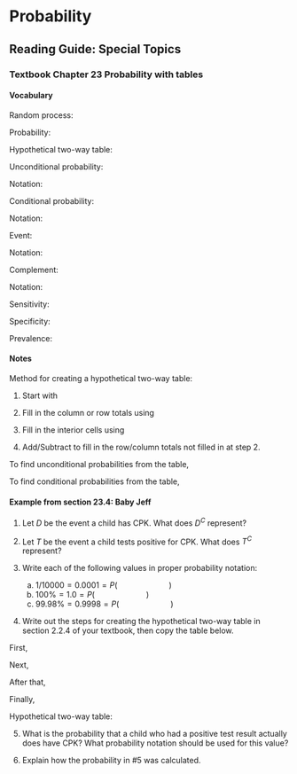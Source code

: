 # Probability 

## Reading Guide: Special Topics

### Textbook Chapter 23 Probability with tables {-}

<!-- \setstretch{1} -->

<!-- **Videos** -->

<!-- * Chapter23 -->

\setstretch{1.25}

#### Vocabulary {-}

Random process:
\rgs

Probability:
\rgs

Hypothetical two-way table:
\rgs

Unconditional probability:
\rgs

\rgi Notation:
\rgs

Conditional probability:
\rgs

\rgi Notation:
\rgs

Event:
\rgs

\rgi Notation:
\rgs

Complement:
\rgs

\rgi Notation:
\rgs

Sensitivity:
\rgs

Specificity:
\rgs

Prevalence:
\rgs

#### Notes {-}

Method for creating a hypothetical two-way table:

1.	Start with
\rgs

2.	Fill in the column or row totals using
\rgs

3.	Fill in the interior cells using
\rgs

4.	Add/Subtract to fill in the row/column totals not filled in at step 2.

\rgi \rgi To find unconditional probabilities from the table,
\rgs

\rgi \rgi To find conditional probabilities from the table,
\rgs

#### Example from section 23.4: Baby Jeff {-}

1.	Let $D$ be the event a child has CPK.  What does $D^C$ represent?
\rgs

2.	Let $T$ be the event a child tests positive for CPK.  What does $T^C$ represent?
\rgs

3.	Write each of the following values in proper probability notation:
    a. $1/10000 = 0.0001 = P( \hspace{1in} )$
    b. $100\% = 1.0 = P(  \hspace{1in}  )$
    c. $99.98\% = 0.9998 = P(  \hspace{1in}  )$

4.	Write out the steps for creating the hypothetical two-way table in section 2.2.4 of your textbook, then copy the table below.

\rgi First,
\rgs

\rgi Next,
\rgs

\rgi After that,
\rgs

\rgi Finally,
\rgs

\rgi Hypothetical two-way table:

\begin{center}
\begin{tabular}{|l|p{1.3in}|p{1.3in}|p{1.3in}|}
\hline
&	Test Positive	& Test Negative	& Total \\ \hline
Has CPK		& & & \\
	& & & \\
	& & & \\ \hline
Does not have CPK		& & & \\
	& & & \\
	& & & \\ \hline
Total & & & 100,000 \\ \hline
\end{tabular}
\end{center}
\rgs

5.	What is the probability that a child who had a positive test result actually does have CPK?  What probability notation should be used for this value?
\rgs


6.	Explain how the probability in #5 was calculated.

\newpage

<!-- ### Section 15.1.4 revisited: Simulation-based inference for a relative risk  {-} -->

<!-- #### Vocabulary {-} -->

<!-- Relative risk:  -->
<!-- \rgs -->


<!-- #### Notes {-} -->

<!-- Interpreting relative risk ($RR = \frac{\hat{p_1}}{\hat{p_2}}$) -->

<!-- \rgi The proportion of success in group 1 is ______ times the proportion of success in group 2. -->

<!-- \rgi The proportion of success in group 1 is ______ % higher/lower than in group 2. -->

<!-- Write the null hypothesis in notation for a test of relative risk. -->
<!-- \rgs -->

<!-- #### Formulas {-} -->

<!-- Relative risk =  -->
<!-- \rgs -->

<!-- #### Example: Malaria Vaccine {-} -->

<!-- 1. What is the research question? -->
<!-- \rgs -->

<!-- 2. What are the observational units? -->
<!-- \rgs -->

<!-- 3. What type of study design was used?  Justify your answer. -->
<!-- \rgs -->

<!-- 4. What is the appropriate scope of inference for these data? -->
<!-- \rgs -->

<!-- 5. What is the sample relative risk?  Interpret the value in the context of the study. -->
<!-- \rgs -->
<!-- \rgs -->

<!-- 6. What is the parameter (using relative risk) representing in the context of this problem?  What notation would be used to represent this parameter? -->
<!-- \rgs -->
<!-- \rgs -->

<!-- 7. Write the null and the alternative hypotheses in words. -->
<!-- \rgs -->
<!-- \rgs -->

<!-- 8. Write the null and the alternative hypotheses in notation. -->
<!-- \rgs -->

<!-- 9. How could we use cards to simulate **one** sample *which assumes the null hypothesis is true*?  How many blue cards --- to represent what?  How many red cards --- to represent what?  What would we do with the cards?  What would you record once you have a simulated sample? -->
<!-- \rgs -->
<!-- \rgs -->
<!-- \rgs -->

<!-- 10. How can we calculate a p-value from the simulated null distribution for this example? -->
<!-- \rgs -->
<!-- \rgs -->

<!-- 11. What was the p-value of the test?  -->
<!-- \rgs -->

<!-- 12. Interpret the p-value in the context of the problem. -->
<!-- \rgs -->
<!-- \rgs -->

<!-- 13. At the 5% significance level, what decision would you make? -->
<!-- \rgs -->

<!-- 14. What conclusion should the researcher make? -->
<!-- \rgs -->
<!-- \rgs -->

<!-- 15. Are the results in this example statistically significant?  Justify your answer. -->
<!-- \rgs -->



\newpage